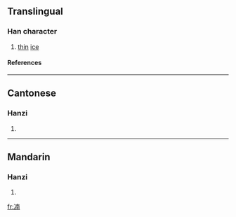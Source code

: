 ==Translingual==
===Han character===
{{Han char|rad=冫|as=09|sn=11|four=|canj=戈一十月十 (IMJBJ)}}
# [[thin]] [[ice]]
====References====
{{Han ref|kx=0133.070|hdz=10299.190|uh=34D3|ud=13523}}

----
==Cantonese==
===Hanzi===
{{yue-hanzi|jyut=|y=lam5, nam4}}
# {{defn|Cantonese}}

----
==Mandarin==
===Hanzi===
{{cmn-hanzi|pin=[[nán]] (nan2)|wg=nan<sup>2</sup>}}
# {{defn|Mandarin}}

[[fr:㓓]]